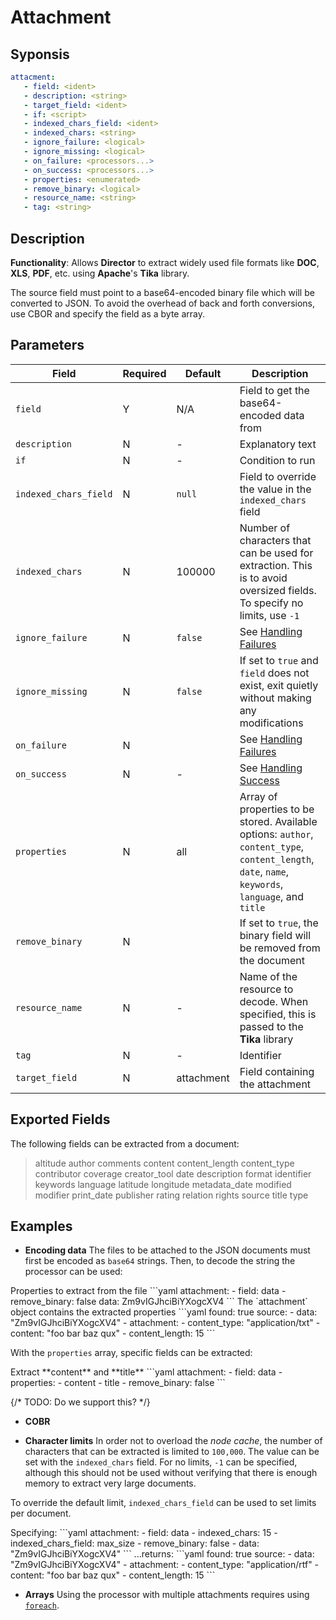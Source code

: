# Attachment

## Syponsis

```yaml {2}
attacment:
   - field: <ident>
   - description: <string>
   - target_field: <ident>
   - if: <script>
   - indexed_chars_field: <ident>
   - indexed_chars: <string>
   - ignore_failure: <logical>
   - ignore_missing: <logical>
   - on_failure: <processors...>
   - on_success: <processors...>
   - properties: <enumerated>
   - remove_binary: <logical>
   - resource_name: <string>
   - tag: <string>
```

## Description

**Functionality**: Allows **Director** to extract widely used file formats like **DOC**, **XLS**, **PDF**, etc. using **Apache**'s **Tika** library.


The source field must point to a base64-encoded binary file which will be converted to JSON. To avoid the overhead of back and forth conversions, use CBOR and specify the field as a byte array.

## Parameters

|Field|Required|Default|Description|
|---|---|---|---|
|`field`|Y|N/A|Field to get the base64-encoded data from|
|`description`|N|-|Explanatory text|
|`if`|N|-|Condition to run|
|`indexed_chars_field`|N|`null`|Field to override the value in the `indexed_chars` field|
|`indexed_chars`|N|100000|Number of characters that can be used for extraction. This is to avoid oversized fields. To specify no limits, use `-1`|
|`ignore_failure`|N|`false`|See [Handling Failures](../handling-failures.mdx)|
|`ignore_missing`|N|`false`|If set to `true` and `field` does not exist, exit quietly without making any modifications|
|`on_failure`|N||See [Handling Failures](../handling-failures.mdx)|
|`on_success`|N|-|See [Handling Success](../handling-success.mdx)|
|`properties`|N|all|Array of properties to be stored. Available options: `author`, `content_type`, `content_length`, `date`, `name`, `keywords`, `language`, and `title`|
|`remove_binary`|N||If set to `true`, the binary field will be removed from the document|
|`resource_name`|N|-|Name of the resource to decode. When specified, this is passed to the **Tika** library|
|`tag`|N|-|Identifier|
|`target_field`|N|attachment|Field containing the attachment|

## Exported Fields

The following fields can be extracted from a document:

> altitude author comments content content_length content_type contributor coverage creator_tool date description format identifier keywords language latitude longitude metadata_date modified modifier print_date publisher rating relation rights source title type

## Examples

* **Encoding data** The files to be attached to the JSON documents must first be encoded as `base64` strings. Then, to decode the string the processor can be used:

<Example>
	<Description>
   Properties to extract from the file
	</Description>
	<SampleCode>
   ```yaml
   attachment:
      - field: data
      - remove_binary: false
   data: Zm9vIGJhciBiYXogcXV4
   ```
	</SampleCode>
	<Description>
      The `attachment` object contains the extracted properties
	</Description>
	<SampleCode>
   ```yaml
   found: true
   source:
      - data: "Zm9vIGJhciBiYXogcXV4"
      - attachment:
         - content_type: "application/txt"
         - content: "foo bar baz qux"
         - content_length: 15
   ```
	</SampleCode>
</Example>

With the `properties` array, specific fields can be extracted:

<Example>
	<Description>
      Extract **content** and **title**
	</Description>
	<SampleCode>
   ```yaml
   attachment:
      - field: data
      - properties:
         - content
         - title
      - remove_binary: false
   ```
	</SampleCode>
</Example>

{/* TODO: Do we support this? */}
* **COBR**

* **Character limits** In order not to overload the _node cache_, the number of characters that can be extracted is limited to `100,000`. The value can be set with the `indexed_chars` field. For no limits, `-1` can be specified, although this should not be used without verifying that there is enough memory to extract very large documents.

To override the default limit, `indexed_chars_field` can be used to set limits per document.

<Example>
   <Description>
      Specifying:
   </Description>
   <SampleCode>
   ```yaml
   attachment:
      - field: data
      - indexed_chars: 15
      - indexed_chars_field: max_size
      - remove_binary: false
   - data: "Zm9vIGJhciBiYXogcXV4"
   ```
</SampleCode>
   <Description>
   ...returns:
   </Description>
   <SampleCode>
   ```yaml
   found: true
   source:
      - data: "Zm9vIGJhciBiYXogcXV4"
      - attachment:
         - content_type: "application/rtf"
         - content: "foo bar baz qux"
         - content_length: 15
   ```
   </SampleCode>
</Example>

* **Arrays** Using the processor with multiple attachments requires using [`foreach`](foreach.mdx).
